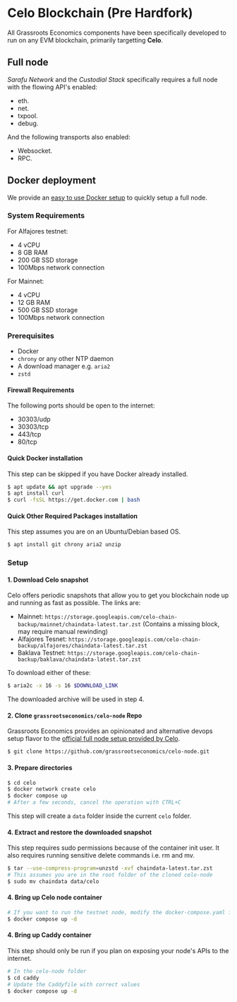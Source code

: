 
# Celo Blockchain (Pre Hardfork)

All Grassroots Economics components have been specifically developed to run on any EVM blockchain, primarily targetting **Celo**.

## Full node

_Sarafu Network_ and the _Custodial Stack_ specifically requires a full node with the flowing API's enabled:

- eth.
- net.
- txpool.
- debug.

And the following transports also enabled:

- Websocket.
- RPC.

## Docker deployment

We provide an [easy to use Docker setup](https://github.com/grassrootseconomics/celo-node) to quickly setup a full node.

### System Requirements

For Alfajores testnet:

- 4 vCPU
- 8 GB RAM
- 200 GB SSD storage
- 100Mbps network connection

For Mainnet:

- 4 vCPU
- 12 GB RAM
- 500 GB SSD storage
- 100Mbps network connection


### Prerequisites

- Docker
- `chrony` or any other NTP daemon
- A download manager e.g. `aria2`
- `zstd`

#### Firewall Requirements

The following ports should be open to the internet:

- 30303/udp
- 30303/tcp
- 443/tcp
- 80/tcp

#### Quick Docker installation

<Callout type="info" emoji="ℹ️">
  This step can be skipped if you have Docker already installed.
</Callout>


```bash
$ apt update && apt upgrade --yes
$ apt install curl
$ curl -fsSL https://get.docker.com | bash
```

#### Quick Other Required Packages installation

<Callout type="info" emoji="ℹ️">
  This step assumes you are on an Ubuntu/Debian based OS.
</Callout>

```bash
$ apt install git chrony aria2 unzip
```

### Setup

#### 1. Download Celo snapshot

Celo offers periodic snapshots that allow you to get you blockchain node up and running as fast as possible. The links are:

- Mainnet: `https://storage.googleapis.com/celo-chain-backup/mainnet/chaindata-latest.tar.zst` (Contains a missing block, may require manual rewinding)
- Alfajores Tesnet: `https://storage.googleapis.com/celo-chain-backup/alfajores/chaindata-latest.tar.zst`
- Baklava Testnet: `https://storage.googleapis.com/celo-chain-backup/baklava/chaindata-latest.tar.zst`

To download either of these:

```bash
$ aria2c -x 16 -s 16 $DOWNLOAD_LINK
```

The downloaded archive will be used in step 4.

#### 2. Clone `grassrootseconomics/celo-node` Repo

Grassroots Economics provides an opinionated and alternative devops setup flavor to the [official full node setup provided by Celo](https://docs.celo.org/network/node/run-mainnet).


```bash
$ git clone https://github.com/grassrootseconomics/celo-node.git
```

#### 3. Prepare directories

```bash
$ cd celo
$ docker network create celo
$ docker compose up
# After a few seconds, cancel the operation with CTRL+C
```

This step will create a `data` folder inside the current `celo` folder.

#### 4. Extract and restore the downloaded snapshot

<Callout type="warning" emoji="⚠️">
  This step requires sudo permissions because of the container init user. It also requires running sensitive delete commands i.e. rm and mv.
</Callout>

```bash
$ tar --use-compress-program=unzstd -xvf chaindata-latest.tar.zst
# This assumes you are in the root folder of the cloned celo-node
$ sudo mv chaindata data/celo
```

#### 4. Bring up Celo node container

```bash
# If you want to run the testnet node, modify the docker-compose.yaml file first! i.e. --alfajores flag
$ docker compose up -d
```

#### 4. Bring up Caddy container

<Callout type="info" emoji="ℹ️">
  This step should only be run if you plan on exposing your node's APIs to the internet.
</Callout>

```bash
# In the celo-node folder
$ cd caddy
# Update the Caddyfile with correct values
$ docker compose up -d
```